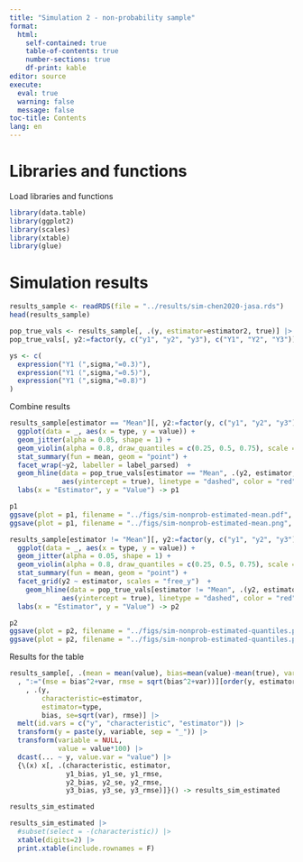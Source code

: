 ```yaml
---
title: "Simulation 2 - non-probability sample"
format: 
  html:
    self-contained: true
    table-of-contents: true
    number-sections: true
    df-print: kable
editor: source
execute: 
  eval: true
  warning: false
  message: false
toc-title: Contents
lang: en
---
```


# Libraries and functions

Load libraries and functions 

```r
library(data.table)
library(ggplot2)
library(scales)
library(xtable)
library(glue)
```


# Simulation results


```r
results_sample <- readRDS(file = "../results/sim-chen2020-jasa.rds")
head(results_sample)
```

```r
pop_true_vals <- results_sample[, .(y, estimator=estimator2, true)] |> unique()
pop_true_vals[, y2:=factor(y, c("y1", "y2", "y3"), c("Y1", "Y2", "Y3"))]
```


```r
ys <- c(
  expression("Y1 (",sigma,"=0.3)"),
  expression("Y1 (",sigma,"=0.5)"),
  expression("Y1 (",sigma,"=0.8)")
)

```

Combine results

```r

results_sample[estimator == "Mean"][, y2:=factor(y, c("y1", "y2", "y3"), c("Y1", "Y2", "Y3"))] |> 
  ggplot(data = _, aes(x = type, y = value)) +
  geom_jitter(alpha = 0.05, shape = 1) + 
  geom_violin(alpha = 0.8, draw_quantiles = c(0.25, 0.5, 0.75), scale = "width") + 
  stat_summary(fun = mean, geom = "point") + 
  facet_wrap(~y2, labeller = label_parsed)  + 
  geom_hline(data = pop_true_vals[estimator == "Mean", .(y2, estimator, true)], 
             aes(yintercept = true), linetype = "dashed", color = "red") + 
  labs(x = "Estimator", y = "Value") -> p1

p1
ggsave(plot = p1, filename = "../figs/sim-nonprob-estimated-mean.pdf", width = 8, height = 6)
ggsave(plot = p1, filename = "../figs/sim-nonprob-estimated-mean.png", width = 8, height = 6)

results_sample[estimator != "Mean"][, y2:=factor(y, c("y1", "y2", "y3"), c("Y1", "Y2", "Y3"))] |> 
  ggplot(data = _, aes(x = type, y = value)) +
  geom_jitter(alpha = 0.05, shape = 1) + 
  geom_violin(alpha = 0.8, draw_quantiles = c(0.25, 0.5, 0.75), scale = "width") + 
  stat_summary(fun = mean, geom = "point") + 
  facet_grid(y2 ~ estimator, scales = "free_y")  + 
    geom_hline(data = pop_true_vals[estimator != "Mean", .(y2, estimator, true)], 
             aes(yintercept = true), linetype = "dashed", color = "red") + 
  labs(x = "Estimator", y = "Value") -> p2

p2
ggsave(plot = p2, filename = "../figs/sim-nonprob-estimated-quantiles.pdf", width = 8, height = 6)
ggsave(plot = p2, filename = "../figs/sim-nonprob-estimated-quantiles.png", width = 8, height = 6)

```
Results for the table

```r
results_sample[, .(mean = mean(value), bias=mean(value)-mean(true), var = var(value)), .(y, estimator, type)][
  , ":="(mse = bias^2+var, rmse = sqrt(bias^2+var))][order(y, estimator)][
    , .(y, 
        characteristic=estimator,
        estimator=type, 
        bias, se=sqrt(var), rmse)] |> 
  melt(id.vars = c("y", "characteristic", "estimator")) |> 
  transform(y = paste(y, variable, sep = "_")) |> 
  transform(variable = NULL,
            value = value*100) |> 
  dcast(... ~ y, value.var = "value") |> 
  {\(x) x[, .(characteristic, estimator, 
              y1_bias, y1_se, y1_rmse, 
              y2_bias, y2_se, y2_rmse, 
              y3_bias, y3_se, y3_rmse)]}() -> results_sim_estimated

results_sim_estimated
```

```r
results_sim_estimated |> 
  #subset(select = -(characteristic)) |> 
  xtable(digits=2) |> 
  print.xtable(include.rownames = F)
```




